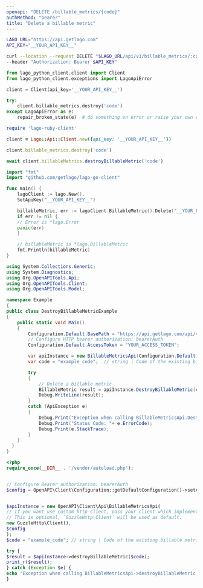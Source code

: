 ```yaml
---
openapi: "DELETE /billable_metrics/{code}"
authMethod: "bearer"
title: "Delete a billable metric"
---
```


<RequestExample>

```bash cURL
LAGO_URL="https://api.getlago.com"
API_KEY="__YOUR_API_KEY__"

curl --location --request DELETE "$LAGO_URL/api/v1/billable_metrics/:code" \
--header "Authorization: Bearer $API_KEY"
```

```python Python
from lago_python_client.client import Client
from lago_python_client.exceptions import LagoApiError

client = Client(api_key='__YOUR_API_KEY__')

try:
    client.billable_metrics.destroy('code')
except LagoApiError as e:
    repair_broken_state(e)  # do something on error or raise your own exception
```

```ruby Ruby
require 'lago-ruby-client'

client = Lago::Api::Client.new({api_key: '__YOUR_API_KEY__'})

client.billable_metrics.destroy('code')
```

```js Javascript
await client.billableMetrics.destroyBillableMetric('code')
```

```go Go
import "fmt"
import "github.com/getlago/lago-go-client"

func main() {
    lagoClient := lago.New().
    SetApiKey("__YOUR_API_KEY__")

    billableMetric, err := lagoClient.BillableMetric().Delete("__YOUR_BILLABLE_METRIC_CODE__")
    if err != nil {
    // Error is *lago.Error
    panic(err)
    }

    // billableMetric is *lago.BillableMetric
    fmt.Println(billableMetric)
}
```

```csharp C#
using System.Collections.Generic;
using System.Diagnostics;
using Org.OpenAPITools.Api;
using Org.OpenAPITools.Client;
using Org.OpenAPITools.Model;

namespace Example
{
public class DestroyBillableMetricExample
{
    public static void Main()
    {
        Configuration.Default.BasePath = "https://api.getlago.com/api/v1";
        // Configure HTTP bearer authorization: bearerAuth
        Configuration.Default.AccessToken = "YOUR_ACCESS_TOKEN";

        var apiInstance = new BillableMetricsApi(Configuration.Default);
        var code = "example_code";  // string | Code of the existing billable metric

        try
        {
            // Delete a billable metric
            BillableMetric result = apiInstance.DestroyBillableMetric(code);
            Debug.WriteLine(result);
        }
        catch (ApiException e)
        {
            Debug.Print("Exception when calling BillableMetricsApi.DestroyBillableMetric: " + e.Message );
            Debug.Print("Status Code: "+ e.ErrorCode);
            Debug.Print(e.StackTrace);
        }
    }
  }
}
```

```php PHP
<?php
require_once(__DIR__ . '/vendor/autoload.php');


// Configure Bearer authorization: bearerAuth
$config = OpenAPI\Client\Configuration::getDefaultConfiguration()->setAccessToken('YOUR_ACCESS_TOKEN');


$apiInstance = new OpenAPI\Client\Api\BillableMetricsApi(
// If you want use custom http client, pass your client which implements `GuzzleHttp\ClientInterface`.
// This is optional, `GuzzleHttp\Client` will be used as default.
new GuzzleHttp\Client(),
$config
);
$code = "example_code"; // string | Code of the existing billable metric

try {
$result = $apiInstance->destroyBillableMetric($code);
print_r($result);
} catch (Exception $e) {
echo 'Exception when calling BillableMetricsApi->destroyBillableMetric: ', $e->getMessage(), PHP_EOL;
}
```

</RequestExample>